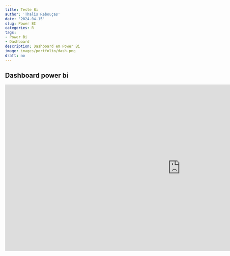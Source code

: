 ```yaml
---
title: Teste Bi
author: 'Thalis Rebouças'
date: '2024-04-15'
slug: Power BI
categories: R
tags: 
- Power Bi
- Dashboard
description: Dashboard em Power Bi
image: images/portfolio/dash.png
draft: no
---
```


## Dashboard power  bi 

<iframe title="Sample Report Demo" width="1140" height="541.25" src="https://playground.powerbi.com/sampleReportEmbed" frameborder="0" allowFullScreen="true"></iframe>

